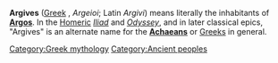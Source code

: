 '''Argives''' ([[Greek language|Greek]] ''{{polytonic|Ἀργεῖοι}}'', ''Argeioi''; Latin ''Argivi'') means literally the inhabitants of '''[[Argos]]'''. In the [[Homer]]ic ''[[Iliad]]'' and ''[[Odyssey]]'', and in later classical epics, "Argives" is an alternate name for the '''[[Achaeans]]''' or [[Greeks]] in general.

{{vocab-stub}}

{{Disambig}}

[[Category:Greek mythology]]
[[Category:Ancient peoples]]